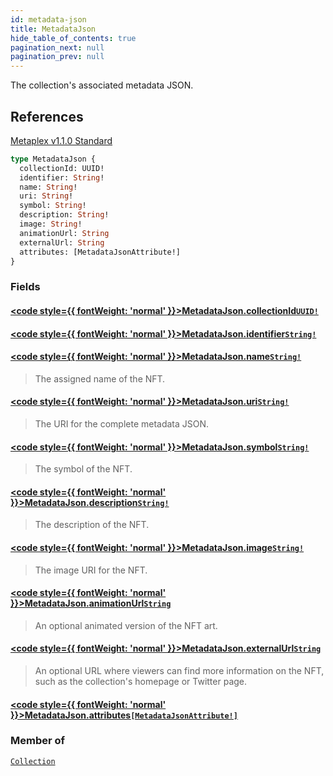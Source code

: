 ```yaml
---
id: metadata-json
title: MetadataJson
hide_table_of_contents: true
pagination_next: null
pagination_prev: null
---
```








The collection's associated metadata JSON.
## References
[Metaplex v1.1.0 Standard](https://docs.metaplex.com/programs/token-metadata/token-standard)

```graphql
type MetadataJson {
  collectionId: UUID!
  identifier: String!
  name: String!
  uri: String!
  symbol: String!
  description: String!
  image: String!
  animationUrl: String
  externalUrl: String
  attributes: [MetadataJsonAttribute!]
}
```


### Fields

#### [<code style={{ fontWeight: 'normal' }}>MetadataJson.<b>collectionId</b></code>](#)<Bullet />[`UUID!`](/api/scalars/uuid) <Badge class="secondary" text="non-null"/> <Badge class="secondary" text="scalar"/>
> 
> 

#### [<code style={{ fontWeight: 'normal' }}>MetadataJson.<b>identifier</b></code>](#)<Bullet />[`String!`](/api/scalars/string) <Badge class="secondary" text="non-null"/> <Badge class="secondary" text="scalar"/>
> 
> 

#### [<code style={{ fontWeight: 'normal' }}>MetadataJson.<b>name</b></code>](#)<Bullet />[`String!`](/api/scalars/string) <Badge class="secondary" text="non-null"/> <Badge class="secondary" text="scalar"/>
> The assigned name of the NFT.
> 

#### [<code style={{ fontWeight: 'normal' }}>MetadataJson.<b>uri</b></code>](#)<Bullet />[`String!`](/api/scalars/string) <Badge class="secondary" text="non-null"/> <Badge class="secondary" text="scalar"/>
> The URI for the complete metadata JSON.
> 

#### [<code style={{ fontWeight: 'normal' }}>MetadataJson.<b>symbol</b></code>](#)<Bullet />[`String!`](/api/scalars/string) <Badge class="secondary" text="non-null"/> <Badge class="secondary" text="scalar"/>
> The symbol of the NFT.
> 

#### [<code style={{ fontWeight: 'normal' }}>MetadataJson.<b>description</b></code>](#)<Bullet />[`String!`](/api/scalars/string) <Badge class="secondary" text="non-null"/> <Badge class="secondary" text="scalar"/>
> The description of the NFT.
> 

#### [<code style={{ fontWeight: 'normal' }}>MetadataJson.<b>image</b></code>](#)<Bullet />[`String!`](/api/scalars/string) <Badge class="secondary" text="non-null"/> <Badge class="secondary" text="scalar"/>
> The image URI for the NFT.
> 

#### [<code style={{ fontWeight: 'normal' }}>MetadataJson.<b>animationUrl</b></code>](#)<Bullet />[`String`](/api/scalars/string) <Badge class="secondary" text="scalar"/>
> An optional animated version of the NFT art.
> 

#### [<code style={{ fontWeight: 'normal' }}>MetadataJson.<b>externalUrl</b></code>](#)<Bullet />[`String`](/api/scalars/string) <Badge class="secondary" text="scalar"/>
> An optional URL where viewers can find more information on the NFT, such as the collection's homepage or Twitter page.
> 

#### [<code style={{ fontWeight: 'normal' }}>MetadataJson.<b>attributes</b></code>](#)<Bullet />[`[MetadataJsonAttribute!]`](/api/objects/metadata-json-attribute) <Badge class="secondary" text="list"/> <Badge class="secondary" text="object"/>
> 
> 



### Member of

[`Collection`](/api/objects/collection)  <Badge class="secondary" text="object"/>



